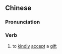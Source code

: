 {{also|哂纳}}
==Chinese==
{{zh-forms|s=哂纳}}

===Pronunciation===
{{zh-pron
|m=shěnnà
|c=can2 naap6
|cat=v
}}

===Verb===
{{zh-verb}}

# {{lb|zh|formal|polite}} to [[kindly]] [[accept]] a [[gift]]
